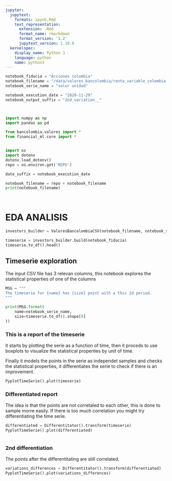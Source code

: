 ```yaml
---
jupyter:
  jupytext:
    formats: ipynb,Rmd
    text_representation:
      extension: .Rmd
      format_name: rmarkdown
      format_version: '1.2'
      jupytext_version: 1.10.0
  kernelspec:
    display_name: Python 3
    language: python
    name: python3
---
```


```python
notebook_fiducia = "Acciones colombia"
notebook_filename = "/data/valores_bancolombia/renta_variable_colombia.csv"
notebook_serie_name = "valor unidad"
```

```python
notebook_execution_date = "2020-11-29"
notebook_output_suffix = "2nd_variation__"
```

```python

```

```python

```

```python
import numpy as np
import pandas as pd
```

```python
from bancolombia.valores import *
from financial_ml.core import *
```

```python

```

```python
import os
import dotenv
dotenv.load_dotenv()
repo = os.environ.get('REPO')
```

```python
date_suffix = notebook_execution_date

notebook_filename = repo + notebook_filename
print(notebook_filename)
```

```python

```

```python

```

# EDA ANALISIS

```python
investors_builder = ValoresBancolombiaCSV(notebook_filename, notebook_serie_name)
```

```python
timeserie = investors_builder.build(notebook_fiducia)
timeserie.to_df().head()
```

## Timeserie exploration

The input CSV file has 3 relevan columns, this notebook explores the statistical properties of one of the columns

```python
MSG = """
The timeserie for {name} has {size} point with a this 1d period.
"""

print(MSG.format(
    name=notebook_serie_name,
    size=timeserie.to_df().shape[0]
))
```

### This is a report of the timeserie

it starts by plotting the serie as a function of time, then it proceds to use boxplots to visualize the statistical properties by unit of time.

Finally it models the points in the serie as independet samples and checks the statistical properties, it differentiates the serie to check if there is an improvement.

```python
PyplotTimeSerie().plot(timeserie)
```

### Differentiated report

The idea is that the points are not corretaled to each other, this is done to sample morre easily. If there is too much correlation you might try differentiating the time serie.

```python
differentiated = Differentitator().transform(timeserie)
PyplotTimeSerie().plot(differentiated)
```

```python

```

### 2nd differentiation

The points after the differentitating are still correlated.

```python
variations_differences = Differentitator().transform(differentiated)
PyplotTimeSerie().plot(variations_differences)
```

```python

```
